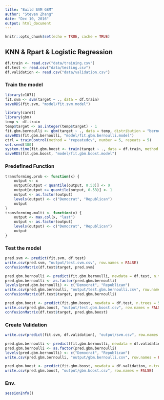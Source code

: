 ```yaml
---
title: "Build SVM GBM"
author: "Steven Zhang"
date: "Dec 10, 2016"
output: html_document
---
```


```r
knitr::opts_chunk$set(echo = TRUE, cache = TRUE)
```

## KNN & Rpart & Logistic Regression

```r
df.train <- read.csv("data/training.csv")
df.test <- read.csv("data/testing.csv")
df.validation <- read.csv("data/validation.csv")
```

### Train the model

```r
library(e1071)
fit.svm <- svm(target ~ ., data = df.train)
saveRDS(fit.svm, "model/fit.svm.model")

library(caret)
library(gbm)
temp <- df.train
temp$target <- as.integer(temp$target) - 1
fit.gbm.bernoulli <- gbm(target ~ ., data = temp, distribution = "bernoulli")
saveRDS(fit.gbm.bernoulli, "model/fit.gbm.bernoulli.model")
ctrl = trainControl(method = "repeatedcv", number = 5, repeats = 5)
set.seed(300)
system.time(fit.gbm.boost <- train(target ~ ., data = df.train, method = "gbm", trControl = ctrl))
saveRDS(fit.gbm.boost, "model/fit.gbm.boost.model")
```

### Predefined Function

```r
transforming.prob <- function(x) {
    output <- x
    output[output < quantile(output, 0.53)] <- 0
    output[output >= quantile(output, 0.53)] <- 1
    output <- as.factor(output)
    levels(output) <- c("Democrat", "Republican")
    output
}
transforming.multi <- function(x) {
    output <- max.col(x, "last")
    output <- as.factor(output)
    levels(output) <- c("Democrat", "Republican")
    output
}
```

### Test the model

```r
pred.svm <- predict(fit.svm, df.test)
write.csv(pred.svm, "output/test.svm.csv", row.names = FALSE)
confusionMatrix(df.test$target, pred.svm)

pred.gbm.bernoulli <- predict(fit.gbm.bernoulli, newdata = df.test, n.trees = 5)
pred.gbm.bernoulli <- as.factor(pred.gbm.bernoulli)
levels(pred.gbm.bernoulli) <- c("Democrat", "Republican")
write.csv(pred.gbm.bernoulli, "output/test.gbm.bernoulli.csv", row.names = FALSE)
confusionMatrix(df.test$target, pred.gbm.bernoulli)

pred.gbm.boost <- predict(fit.gbm.boost, newdata = df.test, n.trees = 5)
write.csv(pred.gbm.boost, "output/test.gbm.boost.csv", row.names = FALSE)
confusionMatrix(df.test$target, pred.gbm.boost)
```

### Create Validation

```r
write.csv(predict(fit.svm, df.validation), "output/svm.csv", row.names = FALSE)

pred.gbm.bernoulli <- predict(fit.gbm.bernoulli, newdata = df.validation, n.trees = 5)
pred.gbm.bernoulli <- as.factor(pred.gbm.bernoulli)
levels(pred.gbm.bernoulli) <- c("Democrat", "Republican")
write.csv(pred.gbm.bernoulli, "output/gbm.bernoulli.csv", row.names = FALSE)

pred.gbm.boost <- predict(fit.gbm.boost, newdata = df.validation, n.trees = 5)
write.csv(pred.gbm.boost, "output/gbm.boost.csv", row.names = FALSE)
```

### Env.

```r
sessionInfo()
```